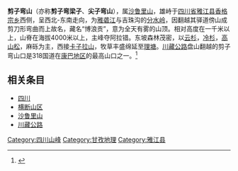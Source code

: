 {{Infobox Mountain
| 名稱 = 剪子弯山（尖子弯山）
| 照片 = 剪子弯山口_-_Jianziwan_Mountain_Pass_-_2012.10_-_panoramio.jpg
| 照片說明 = 剪子弯山垭口| 海拔 = 最高峰為夺阿拉错：4659米
| 位置 = 中国[[四川省|四川省]][[甘孜藏族自治州|甘孜藏族自治州]][[雅江县|雅江县]]

| 山脈 = 沙鲁里山
| 相對高度 = 1000M
| 座標 = {{coord|30|0|N|100|51|E|type:mountain_region:CN}}
}}

'''剪子弯山'''（亦称'''剪子弯梁子'''、'''尖子弯山'''），属[[沙鲁里山|沙鲁里山]]，雄峙于[[四川省|四川省]][[雅江县|雅江县]][[香格宗乡|香格宗乡]]西侧，呈西北-东南走向，为[[雅砻江|雅砻江]]与吉珠沟的[[分水岭|分水岭]]，因翻越其驿道傍山成剪刀形弯曲而上故名，藏名“博浪贡”，意为全天有雾的山顶。相对高度在一千米以上，山脊在海拔4000米以上，主峰夺阿拉错。东坡森林茂密，以[[云杉|云杉]]，[[冷杉|冷杉]]，[[高山松|高山松]]，麻砾为主，西接[[卡子拉山|卡子拉山]]，牧草丰盛绵延至[[理塘|理塘]]。[[川藏公路|川藏公路]]盘山翻越的剪子弯山口是318国道在[[康巴地区|康巴地区]]的最高山口之一。<ref>{{Cite web |url=http://www.dili360.com/cng/article/p5350c3d7e118734.htm |title=剪子弯山和卡子拉山垭口 |accessdate=2014-09-13 |archive-date=2016-03-08 |archive-url=https://web.archive.org/web/20160308073257/http://www.dili360.com/cng/article/p5350c3d7e118734.htm |dead-url=no }}</ref>

== 相关条目 ==
* [[四川|四川]]
* [[横断山区|横断山区]]
* [[沙鲁里山|沙鲁里山]]
* [[川藏公路|川藏公路]]

[[Category:四川山峰|Category:四川山峰]]
[[Category:甘孜地理|Category:甘孜地理]]
[[Category:雅江县|Category:雅江县]]
